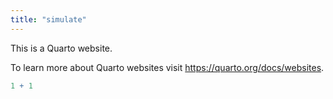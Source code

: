 ```yaml
---
title: "simulate"
---
```


This is a Quarto website.

To learn more about Quarto websites visit <https://quarto.org/docs/websites>.

```r
1 + 1
```
